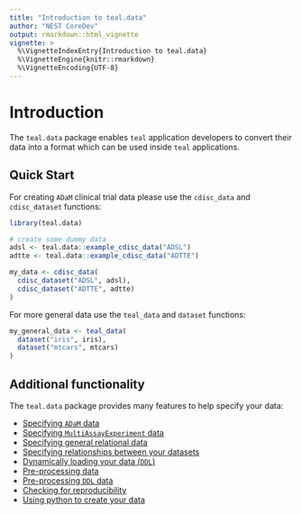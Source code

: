 ```yaml
---
title: "Introduction to teal.data"
author: "NEST CoreDev"
output: rmarkdown::html_vignette
vignette: >
  %\VignetteIndexEntry{Introduction to teal.data}
  %\VignetteEngine{knitr::rmarkdown}
  %\VignetteEncoding{UTF-8}
---
```


# Introduction

The `teal.data` package enables `teal` application developers to convert their data into a format which can be used
inside `teal` applications.

## Quick Start

For creating `ADaM` clinical trial data please use the `cdisc_data` and `cdisc_dataset` functions:

```r
library(teal.data)

# create some dummy data
adsl <- teal.data::example_cdisc_data("ADSL")
adtte <- teal.data::example_cdisc_data("ADTTE")

my_data <- cdisc_data(
  cdisc_dataset("ADSL", adsl),
  cdisc_dataset("ADTTE", adtte)
)
```

For more general data use the `teal_data` and `dataset` functions:

```r
my_general_data <- teal_data(
  dataset("iris", iris),
  dataset("mtcars", mtcars)
)
```

## Additional functionality

The `teal.data` package provides many features to help specify your data:

- [Specifying `ADaM` data](https://insightsengineering.github.io/teal/main/articles/including-adam-data-in-teal.html)
- [Specifying `MultiAssayExperiment` data](https://insightsengineering.github.io/teal/main/articles/including-mae-data-in-teal.html)
- [Specifying general relational data](https://insightsengineering.github.io/teal/main/articles/including-general-data-in-teal.html)
- [Specifying relationships between your datasets](join-keys.html)
- [Dynamically loading your data (`DDL`)](using-delayed-data-basic.html)
- [Pre-processing data](preprocessing-data.html)
- [Pre-processing `DDL` data ](preprocessing-delayed-data.html)
- [Checking for reproducibility](reproducibility.html)
- [Using python to create your data](teal.data-with-python.html)
